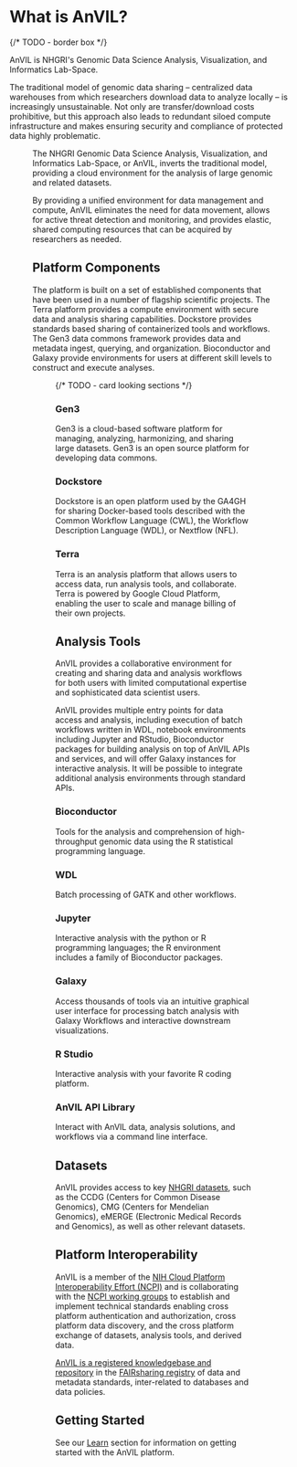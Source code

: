 # What is AnVIL?

{/* TODO - border box */}

AnVIL is NHGRI's Genomic Data Science Analysis, Visualization, and Informatics Lab-Space.

The traditional model of genomic data sharing – centralized data warehouses from which researchers download data to analyze locally – is increasingly unsustainable. Not only are transfer/download costs prohibitive, but this approach also leads to redundant siloed compute infrastructure and makes ensuring security and compliance of protected data highly problematic.

<Figure
  alt="Overview of AnVIL"
  caption="From the NHGRI Genomic Data Science Analysis, Visualization and Informatics Lab-space (AnVIL) poster presented at #T2THPRC. (Download the Poster)"
  src="/consortia/overview/images/overview.png"
/>

The NHGRI Genomic Data Science Analysis, Visualization, and Informatics Lab-Space, or AnVIL, inverts the traditional model, providing a cloud environment for the analysis of large genomic and related datasets.

By providing a unified environment for data management and compute, AnVIL eliminates the need for data movement, allows for active threat detection and monitoring, and provides elastic, shared computing resources that can be acquired by researchers as needed.

## Platform Components

The platform is built on a set of established components that have been used in a number of flagship scientific projects. The Terra platform provides a compute environment with secure data and analysis sharing capabilities. Dockstore provides standards based sharing of containerized tools and workflows. The Gen3 data commons framework provides data and metadata ingest, querying, and organization. Bioconductor and Galaxy provide environments for users at different skill levels to construct and execute analyses.

<Figure
  alt="Inverting the Model of Data Sharing"
  src="/consortia/overview/images/anvil-overview.png"
/>

{/* TODO - card looking sections */}

### Gen3

Gen3 is a cloud-based software platform for managing, analyzing, harmonizing, and sharing large datasets. Gen3 is an open source platform for developing data commons.

### Dockstore

Dockstore is an open platform used by the GA4GH for sharing Docker-based tools described with the Common Workflow Language (CWL), the Workflow Description Language (WDL), or Nextflow (NFL).

### Terra

Terra is an analysis platform that allows users to access data, run analysis tools, and collaborate. Terra is powered by Google Cloud Platform, enabling the user to scale and manage billing of their own projects.

## Analysis Tools

AnVIL provides a collaborative environment for creating and sharing data and analysis workflows for both users with limited computational expertise and sophisticated data scientist users.

AnVIL provides multiple entry points for data access and analysis, including execution of batch workflows written in WDL, notebook environments including Jupyter and RStudio, Bioconductor packages for building analysis on top of AnVIL APIs and services, and will offer Galaxy instances for interactive analysis. It will be possible to integrate additional analysis environments through standard APIs.

### Bioconductor

Tools for the analysis and comprehension of high-throughput genomic data using the R statistical programming language.

### WDL

Batch processing of GATK and other workflows.

### Jupyter

Interactive analysis with the python or R programming languages; the R environment includes a family of Bioconductor packages.

### Galaxy

Access thousands of tools via an intuitive graphical user interface for processing batch analysis with Galaxy Workflows and interactive downstream visualizations.

### R Studio

Interactive analysis with your favorite R coding platform.

### AnVIL API Library

Interact with AnVIL data, analysis solutions, and workflows via a command line interface.

## Datasets

AnVIL provides access to key [NHGRI datasets](https://anvilproject.org/data/consortia), such as the CCDG (Centers for Common Disease Genomics), CMG (Centers for Mendelian Genomics), eMERGE (Electronic Medical Records and Genomics), as well as other relevant datasets.

## Platform Interoperability

AnVIL is a member of the [NIH Cloud Platform Interoperability Effort (NCPI)](https://www.ncpi-acc.org/) and is collaborating with the [NCPI working groups](https://www.ncpi-acc.org/) to establish and implement technical standards enabling cross platform authentication and authorization, cross platform data discovery, and the cross platform exchange of datasets, analysis tools, and derived data.

[AnVIL is a registered knowledgebase and repository](https://fairsharing.org/4204) in the [FAIRsharing registry](https://fairsharing.org/) of data and metadata standards, inter-related to databases and data policies.

## Getting Started

See our [Learn](https://anvilproject.org/learn) section for information on getting started with the AnVIL platform.
